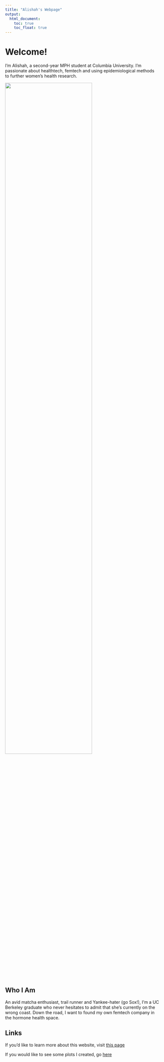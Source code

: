 ```yaml
---
title: "Alishah's Webpage"
output: 
  html_document:
    toc: true
    toc_float: true
---
```


# Welcome!
I'm Alishah, a second-year MPH student at Columbia University. I'm passionate about healthtech, femtech and using epidemiological methods to further women's health research.

<img src="images/DSC00380.jpg" style="width:75%">



## Who I Am
An avid matcha enthusiast, trail runner and Yankee-hater (go Sox!), I'm a UC Berkeley graduate who never hesitates to admit that she's currently on the wrong coast. Down the road, I want to found my own femtech company in the hormone health space. 

## Links
If you'd like to learn more about this website, visit [this page](about.html)

If you would like to see some plots I created, go [here](dashboard.html)
